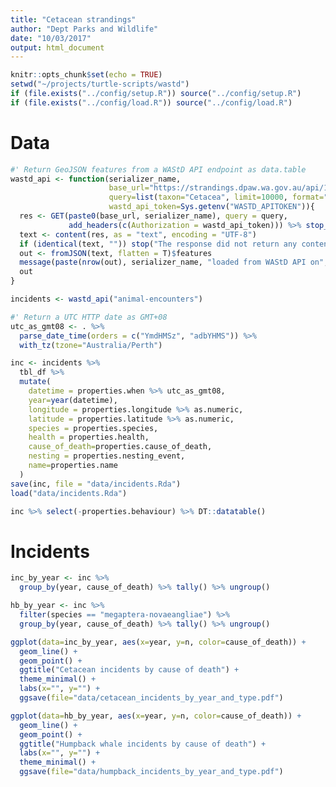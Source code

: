 ```yaml
---
title: "Cetacean strandings"
author: "Dept Parks and Wildlife"
date: "10/03/2017"
output: html_document
---
```


```r
knitr::opts_chunk$set(echo = TRUE)
setwd("~/projects/turtle-scripts/wastd")
if (file.exists("../config/setup.R")) source("../config/setup.R")
if (file.exists("../config/load.R")) source("../config/load.R")
```


# Data
```r
#' Return GeoJSON features from a WAStD API endpoint as data.table
wastd_api <- function(serializer_name, 
                      base_url="https://strandings.dpaw.wa.gov.au/api/1/",
                      query=list(taxon="Cetacea", limit=10000, format="json"),
                      wastd_api_token=Sys.getenv("WASTD_APITOKEN")){
  res <- GET(paste0(base_url, serializer_name), query = query, 
             add_headers(c(Authorization = wastd_api_token))) %>% stop_for_status()
  text <- content(res, as = "text", encoding = "UTF-8")
  if (identical(text, "")) stop("The response did not return any content.")
  out <- fromJSON(text, flatten = T)$features
  message(paste(nrow(out), serializer_name, "loaded from WAStD API on", res$headers$date))
  out
} 

incidents <- wastd_api("animal-encounters")

#' Return a UTC HTTP date as GMT+08
utc_as_gmt08 <- . %>% 
  parse_date_time(orders = c("YmdHMSz", "adbYHMS")) %>% 
  with_tz(tzone="Australia/Perth")

inc <- incidents %>% 
  tbl_df %>%
  mutate(
    datetime = properties.when %>% utc_as_gmt08,
    year=year(datetime),
    longitude = properties.longitude %>% as.numeric,
    latitude = properties.latitude %>% as.numeric,
    species = properties.species,
    health = properties.health,
    cause_of_death=properties.cause_of_death,
    nesting = properties.nesting_event,
    name=properties.name
  )
save(inc, file = "data/incidents.Rda")
load("data/incidents.Rda")

inc %>% select(-properties.behaviour) %>% DT::datatable()
```

# Incidents

```r
inc_by_year <- inc %>%
  group_by(year, cause_of_death) %>% tally() %>% ungroup()

hb_by_year <- inc %>%
  filter(species == "megaptera-novaeangliae") %>% 
  group_by(year, cause_of_death) %>% tally() %>% ungroup()

ggplot(data=inc_by_year, aes(x=year, y=n, color=cause_of_death)) + 
  geom_line() +
  geom_point() +
  ggtitle("Cetacean incidents by cause of death") +
  theme_minimal() +
  labs(x="", y="") +
  ggsave(file="data/cetacean_incidents_by_year_and_type.pdf")

ggplot(data=hb_by_year, aes(x=year, y=n, color=cause_of_death)) + 
  geom_line() +
  geom_point() +
  ggtitle("Humpback whale incidents by cause of death") +
  labs(x="", y="") +
  theme_minimal() +
  ggsave(file="data/humpback_incidents_by_year_and_type.pdf")
```
